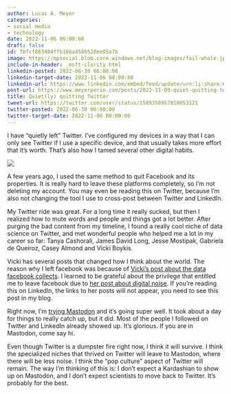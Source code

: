 ```yaml
---
author: Lucas A. Meyer
categories:
- social media
- technology
date: 2022-11-06 06:00:00
draft: false
id: fbfcf863404ffb16ba458b528ee85a7b
image: https://mpsocial.blob.core.windows.net/blog-images/fail-whale.jpg
include-in-header: _msft-clarity.html
linkedin-posted: 2022-06-30 06:00:00
linkedin-target-date: 2022-11-06 08:00:00
linkedin-url: https://www.linkedin.com/embed/feed/update/urn:li:share:6995150339763056640
post-url: https://www.meyerperin.com/posts/2022-11-09-quiet-quitting-twitter.html
title: Quiet(ly) quitting Twitter
tweet-url: https://twitter.com/user/status/1589358957810053121
twitter-posted: 2022-06-30 06:00:00
twitter-target-date: 2022-11-06 08:00:00
---
```


I have "quietly left" Twitter. I've configured my devices in a way that I can only see Twitter if I use a specific device, and that usually takes more effort that it's worth. That's also how I tamed several other digital habits.

![](https://mpsocial.blob.core.windows.net/blog-images/fail-whale.jpg)

A few years ago, I used the same method to quit Facebook and its properties. It is really hard to leave these platforms completely, so I'm not deleting my account. You may even be reading this on Twitter, because I'm also not changing the tool I use to cross-post between Twitter and LinkedIn. 

My Twitter ride was great. For a long time it really sucked, but then I realized how to mute words and people and things got a lot better. After purging the bad content from my timeline, I found a really cool niche of data science on Twitter, and met wonderful people who helped me a lot in my career so far: Tanya Cashorali, James David Long, Jesse Mostipak, Gabriela de Queiroz, Casey Almond and Vicki Boykis.

Vicki has several posts that changed how I think about the world. The reason why I left facebook was because of [Vicki's post about the data facebook collects](https://vickiboykis.com/2017/02/01/what-should-you-think-about-when-using-facebook/). I learned to be grateful about the privilege that entitled me to leave facebook due to [her post about digital noise](https://vickiboykis.com/essays/2019-04-25-digital-noise/). If you're reading this on LinkedIn, the links to her posts will not appear, you need to see this post in my blog.

Right now, I'm [trying Mastodon](https://data-folks.masto.host/@lucasmeyer) and it's going super well. It took about a day for things to really catch up, but it did. Most of the people I followed on Twitter and LinkedIn already showed up.  It's glorious. If you are in Mastodon, come say hi. 

Even though Twitter is a dumpster fire right now, I think it will survive. I think the specialized niches that thrived on Twitter will leave to Mastodon, where there will be less noise. I think the "pop culture" aspect of Twitter will remain. The way I'm thinking of this is: I don't expect a Kardashian to show up on Mastodon, and I don't expect scientists to move back to Twitter. It's probably for the best.

